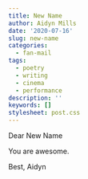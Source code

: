 ```yaml
---
title: New Name 
author: Aidyn Mills
date: '2020-07-16'
slug: new-name
categories:
  - fan-mail
tags:
  - poetry
  - writing
  - cinema
  - performance 
description: ''
keywords: []
stylesheet: post.css
---
```


Dear New Name 

You are awesome. 

Best, 
Aidyn
